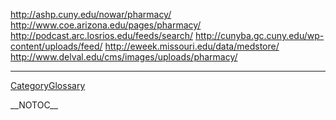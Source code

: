 http://ashp.cuny.edu/nowar/pharmacy/
http://www.coe.arizona.edu/pages/pharmacy/
http://podcast.arc.losrios.edu/feeds/search/
http://cunyba.gc.cuny.edu/wp-content/uploads/feed/
http://eweek.missouri.edu/data/medstore/
http://www.delval.edu/cms/images/uploads/pharmacy/
----
[[CategoryGlossary]]

__NOTOC__
